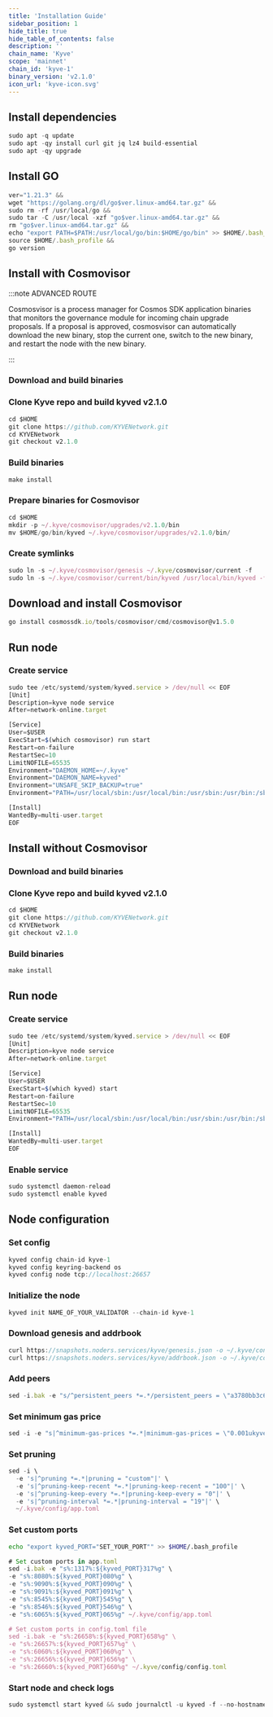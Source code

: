 ```yaml
---
title: 'Installation Guide'
sidebar_position: 1
hide_title: true
hide_table_of_contents: false
description: ''
chain_name: 'Kyve'
scope: 'mainnet'
chain_id: 'kyve-1'
binary_version: 'v2.1.0'
icon_url: 'kyve-icon.svg'
---
```



<PageTitle
  iconUrl="img/kyve-icon.svg"
  title="Kyve Installation Guide"
  chainId="kyve-1"
  version="v2.1.0"
/>

## Install dependencies

```js
sudo apt -q update
sudo apt -qy install curl git jq lz4 build-essential
sudo apt -qy upgrade
```

## Install GO

```js
ver="1.21.3" &&
wget "https://golang.org/dl/go$ver.linux-amd64.tar.gz" &&
sudo rm -rf /usr/local/go &&
sudo tar -C /usr/local -xzf "go$ver.linux-amd64.tar.gz" &&
rm "go$ver.linux-amd64.tar.gz" &&
echo "export PATH=$PATH:/usr/local/go/bin:$HOME/go/bin" >> $HOME/.bash_profile &&
source $HOME/.bash_profile &&
go version
```

## Install with Cosmovisor

:::note ADVANCED ROUTE

Cosmosvisor is a process manager for Cosmos SDK application binaries that monitors the governance module for incoming chain upgrade proposals. If a proposal is approved, cosmosvisor can automatically download the new binary, stop the current one, switch to the new binary, and restart the node with the new binary.

:::

### Download and build binaries

### Clone Kyve repo and build kyved v2.1.0

```js
cd $HOME
git clone https://github.com/KYVENetwork.git
cd KYVENetwork
git checkout v2.1.0
```

### Build binaries

```js
make install
```

### Prepare binaries for Cosmovisor

```js
cd $HOME
mkdir -p ~/.kyve/cosmovisor/upgrades/v2.1.0/bin
mv $HOME/go/bin/kyved ~/.kyve/cosmovisor/upgrades/v2.1.0/bin/
```

### Create symlinks

```js
sudo ln -s ~/.kyve/cosmovisor/genesis ~/.kyve/cosmovisor/current -f
sudo ln -s ~/.kyve/cosmovisor/current/bin/kyved /usr/local/bin/kyved -f
```

## Download and install Cosmovisor

```js
go install cosmossdk.io/tools/cosmovisor/cmd/cosmovisor@v1.5.0
```

## Run node

### Create service

```js
sudo tee /etc/systemd/system/kyved.service > /dev/null << EOF
[Unit]
Description=kyve node service
After=network-online.target

[Service]
User=$USER
ExecStart=$(which cosmovisor) run start
Restart=on-failure
RestartSec=10
LimitNOFILE=65535
Environment="DAEMON_HOME=~/.kyve"
Environment="DAEMON_NAME=kyved"
Environment="UNSAFE_SKIP_BACKUP=true"
Environment="PATH=/usr/local/sbin:/usr/local/bin:/usr/sbin:/usr/bin:/sbin:/bin:/usr/games:/usr/local/games:/snap/bin:~/.kyve/cosmovisor/current/bin"

[Install]
WantedBy=multi-user.target
EOF
```

## Install without Cosmovisor

### Download and build binaries

### Clone Kyve repo and build kyved v2.1.0

```js
cd $HOME
git clone https://github.com/KYVENetwork.git
cd KYVENetwork
git checkout v2.1.0
```

### Build binaries

```js
make install
```

## Run node

### Create service

```js
sudo tee /etc/systemd/system/kyved.service > /dev/null << EOF
[Unit]
Description=kyve node service
After=network-online.target

[Service]
User=$USER
ExecStart=$(which kyved) start
Restart=on-failure
RestartSec=10
LimitNOFILE=65535
Environment="PATH=/usr/local/sbin:/usr/local/bin:/usr/sbin:/usr/bin:/sbin:/bin:/usr/games:/usr/local/games:/snap/bin"

[Install]
WantedBy=multi-user.target
EOF
```

### Enable service

```js
sudo systemctl daemon-reload
sudo systemctl enable kyved
```

## Node configuration

### Set config

```js
kyved config chain-id kyve-1
kyved config keyring-backend os
kyved config node tcp://localhost:26657
```

### Initialize the node

```js
kyved init NAME_OF_YOUR_VALIDATOR --chain-id kyve-1
```

### Download genesis and addrbook

```js
curl https://snapshots.noders.services/kyve/genesis.json -o ~/.kyve/config/genesis.json
curl https://snapshots.noders.services/kyve/addrbook.json -o ~/.kyve/config/addrbook.json
```

### Add peers

```js
sed -i.bak -e "s/^persistent_peers *=.*/persistent_peers = \"a3780bb3c6eb953dfd0019e61a37e054a18dd197@kyve-rpc.noders.services:11056\"/" ~/.kyve/config/config.toml
```

### Set minimum gas price

```js
sed -i -e "s|^minimum-gas-prices *=.*|minimum-gas-prices = \"0.001ukyve\"|" ~/.kyve/config/app.toml
```

### Set pruning

```js
sed -i \
  -e 's|^pruning *=.*|pruning = "custom"|' \
  -e 's|^pruning-keep-recent *=.*|pruning-keep-recent = "100"|' \
  -e 's|^pruning-keep-every *=.*|pruning-keep-every = "0"|' \
  -e 's|^pruning-interval *=.*|pruning-interval = "19"|' \
  ~/.kyve/config/app.toml
```

### Set custom ports

```bash
echo "export kyved_PORT="SET_YOUR_PORT"" >> $HOME/.bash_profile
```

```js
# Set custom ports in app.toml
sed -i.bak -e "s%:1317%:${kyved_PORT}317%g" \
-e "s%:8080%:${kyved_PORT}080%g" \
-e "s%:9090%:${kyved_PORT}090%g" \
-e "s%:9091%:${kyved_PORT}091%g" \
-e "s%:8545%:${kyved_PORT}545%g" \
-e "s%:8546%:${kyved_PORT}546%g" \
-e "s%:6065%:${kyved_PORT}065%g" ~/.kyve/config/app.toml

# Set custom ports in config.toml file
sed -i.bak -e "s%:26658%:${kyved_PORT}658%g" \
-e "s%:26657%:${kyved_PORT}657%g" \
-e "s%:6060%:${kyved_PORT}060%g" \
-e "s%:26656%:${kyved_PORT}656%g" \
-e "s%:26660%:${kyved_PORT}660%g" ~/.kyve/config/config.toml
```

### Start node and check logs

```js
sudo systemctl start kyved && sudo journalctl -u kyved -f --no-hostname -o cat
```
